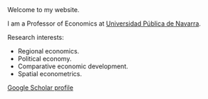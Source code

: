 `<p style="margin-top: 80px;`{=html}margin-left: -150px;`text-align: justify;">`{=html}

Welcome to my website.

I am a Professor of Economics at <a href="https://www.unavarra.es">Universidad Pública de Navarra</a>.

Research interests:

<ul>

<li>Regional economics.</li>

<li>Political economy.</li>

<li>Comparative economic development.</li>

<li>Spatial econometrics.</li>

</ul>

<a href="https://scholar.google.es/citations?user=LcM7RFwAAAAJ&hl=en">Google Scholar profile</a>

</p>

```{=html}
```
